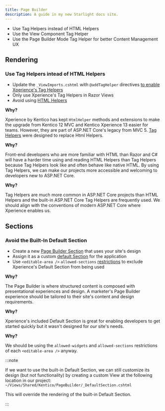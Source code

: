 ```yaml
---
title: Page Builder
description: A guide in my new Starlight docs site.
---
```



- Use Tag Helpers instead of HTML Helpers
- Use the View Component Tag Helper
- Use the Page Builder Mode Tag Helper for better Content Management UX

## Rendering

### Use Tag Helpers intead of HTML Helpers

<Recommend />

- Update the `_ViewImports.cshtml` with `@addTagHelper` directives [to enable Xperience's Tag Helpers](https://docs.xperience.io/x/RofWCQ)
- Only use Xperience's Tag Helpers in Razor Views
- Avoid using [HTML Helpers](https://learn.microsoft.com/en-us/aspnet/mvc/overview/older-versions-1/views/creating-custom-html-helpers-cs)

**Why?**

Xperience by Kentico has kept `HtmlHelper` methods and extensions to make the upgrade from Kentico 12 MVC and Kentico Xperience 13 easier for teams.
However, they are part of ASP.NET Core's legacy from MVC 5.
[Tag Helpers](https://learn.microsoft.com/en-us/aspnet/core/mvc/views/tag-helpers/intro?view=aspnetcore-7.0) were designed to replace Html Helpers.

**Why?**

Front-end developers who are more familiar with HTML than Razor and C# will have a harder time using and reading HTML Helpers than Tag Helpers
because Tag Helpers look like and often behave like native HTML.
By using Tag Helpers, we can make our projects more accessible and welcoming to developers new to ASP.NET Core.

**Why?**

Tag Helpers are much more common in ASP.NET Core projects than HTML Helpers and the built-in ASP.NET Core Tag Helpers
are frequently used. We should align with the conventions of modern ASP.NET Core where Xperience enables us.

## Sections

### Avoid the Built-In Default Section

<Suggest />

- Create a new [Page Builder Section](https://docs.xperience.io/x/9AWiCQ) that uses your site's design
- Assign it as a custom [default Section](https://docs.xperience.io/xp/developers-and-admins/development/builders/page-builder/sections-for-page-builder#SectionsforPageBuilder-Assignadefaultsection) for the application
- Use `<editable-area />` `allowed-sections` [restrictions](https://docs.xperience.io/xp/developers-and-admins/development/builders/page-builder/create-pages-with-editable-areas#Createpageswitheditableareas-Configureallowedcomponentsforeditableareas) to exclude Xperience's Default Section from being used

**Why?**

The Page Builder is where structured content is composed with presentational experiences and design.
A marketer's Page Builder experience should be tailored to their site's content and design requirements.

**Why?**

Xperience's included Default Section is great for enabling developers to get started quickly but it wasn't designed
for _our_ site's needs.

**Why?**

We should be using the `allowed-widgets` and `allowed-sections` restrictions of each `<editable-area />` anyway.

:::note

If we want to use the built-in Default Section, we can still customize its design (but not functionality)
by creating a custom View at the following location in our project: `~/Views/Shared/Kentico/PageBuilder/_DefaultSection.cshtml`

This will override the rendering of the built-in Default Section.

:::
